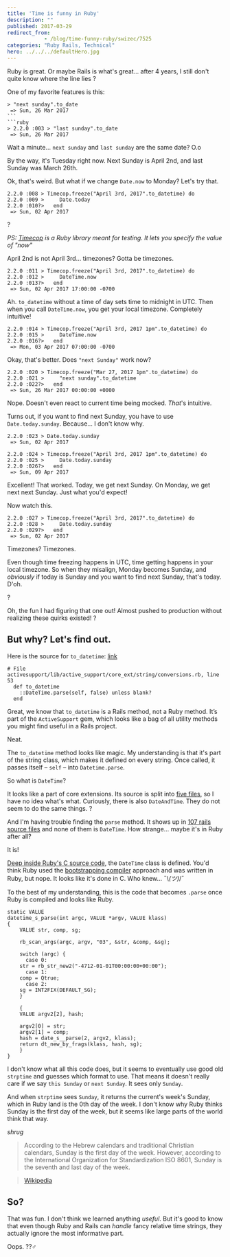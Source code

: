 ```yaml
---
title: 'Time is funny in Ruby'
description: ""
published: 2017-03-29
redirect_from: 
            - /blog/time-funny-ruby/swizec/7525
categories: "Ruby Rails, Technical"
hero: ../../../defaultHero.jpg
---
```

Ruby is great. Or maybe Rails is what's great… after 4 years, I still don't quite know where the line lies ?



One of my favorite features is this:



````
> "next sunday".to_date
 => Sun, 26 Mar 2017 
```
```ruby
> 2.2.0 :003 > "last sunday".to_date
 => Sun, 26 Mar 2017 
````



Wait a minute… `next sunday` and `last sunday` are the same date? O.o



By the way, it's Tuesday right now. Next Sunday is April 2nd, and last Sunday was March 26th.



Ok, that's weird. But what if we change `Date.now` to Monday? Let's try that.



```
2.2.0 :008 > Timecop.freeze("April 3rd, 2017".to_datetime) do
2.2.0 :009 >     Date.today
2.2.0 :010?>   end
 => Sun, 02 Apr 2017  
```



?



_PS: [Timecop](https://github.com/travisjeffery/timecop) is a Ruby library meant for testing. It lets you specify the value of "now"_



April 2nd is not April 3rd… timezones? Gotta be timezones.



```
2.2.0 :011 > Timecop.freeze("April 3rd, 2017".to_datetime) do
2.2.0 :012 >     DateTime.now
2.2.0 :013?>   end
 => Sun, 02 Apr 2017 17:00:00 -0700
```



Ah. `to_datetime` without a time of day sets time to midnight in UTC. Then when you call `DateTime.now`, you get your local timezone. Completely intuitive!



```
2.2.0 :014 > Timecop.freeze("April 3rd, 2017 1pm".to_datetime) do
2.2.0 :015 >     DateTime.now
2.2.0 :016?>   end
 => Mon, 03 Apr 2017 07:00:00 -0700  
```



Okay, that's better. Does `"next Sunday"` work now?



```
2.2.0 :020 > Timecop.freeze("Mar 27, 2017 1pm".to_datetime) do
2.2.0 :021 >     "next sunday".to_datetime
2.2.0 :022?>   end
 => Sun, 26 Mar 2017 00:00:00 +0000  
```



Nope. Doesn't even react to current time being mocked. _That_'s intuitive.



Turns out, if you want to find next Sunday, you have to use `Date.today.sunday`. Because… I don't know why.



```
2.2.0 :023 > Date.today.sunday
 => Sun, 02 Apr 2017 
 
2.2.0 :024 > Timecop.freeze("April 3rd, 2017 1pm".to_datetime) do
2.2.0 :025 >     Date.today.sunday
2.2.0 :026?>   end
 => Sun, 09 Apr 2017 
```



Excellent! That worked. Today, we get next Sunday. On Monday, we get next next Sunday. Just what you'd expect!



Now watch this.



```
2.2.0 :027 > Timecop.freeze("April 3rd, 2017".to_datetime) do
2.2.0 :028 >     Date.today.sunday
2.2.0 :029?>   end
 => Sun, 02 Apr 2017
```



Timezones? Timezones.



Even though time freezing happens in UTC, time getting happens in your local timezone. So when they misalign, Monday becomes Sunday, and _obviously_ if today is Sunday and you want to find next Sunday, that's today. D'oh.



?



Oh, the fun I had figuring that one out! Almost pushed to production without realizing these quirks existed! ?



## But why? Let's find out.



Here is the source for `to_datetime`: [link](http://apidock.com/rails/String/to%5C_datetime)



```
# File activesupport/lib/active_support/core_ext/string/conversions.rb, line 53
  def to_datetime
    ::DateTime.parse(self, false) unless blank?
  end
```



Great, we know that `to_datetime` is a Rails method, not a Ruby method. It’s part of the `ActiveSupport` gem, which looks like a bag of all utility methods you might find useful in a Rails project.



Neat.



The `to_datetime` method looks like magic. My understanding is that it's part of the string class, which makes it defined on every string. Once called, it passes itself – `self` – into `Datetime.parse`.



So what is `DateTime`?



It looks like a part of core extensions. Its source is split into [five files](https://github.com/rails/rails/tree/92703a9ea5d8b96f30e0b706b801c9185ef14f0e/activesupport/lib/active_support/core_ext/date_time), so I have no idea what's what. Curiously, there is also `DateAndTime`. They do not seem to do the same things. ?



And I'm having trouble finding the `parse` method. It shows up in [107 rails source files](https://github.com/rails/rails/search?l=Ruby&q=parse&type=&utf8=%E2%9C%93) and none of them is `DateTime`. How strange… maybe it's in Ruby after all?



It is!



[Deep inside Ruby's C source code](https://github.com/ruby/ruby/blob/d8bf1785316c55e3befac9db0981180bd1432b49/ext/date/date_core.c), the `DateTime` class is defined. You'd think Ruby used the [bootstrapping compiler](https://en.wikipedia.org/wiki/Bootstrapping%5C_(compilers)) approach and was written in Ruby, but nope. It looks like it's done in C. Who knew… ¯\\_(ツ)_/¯



To the best of my understanding, this is the code that becomes `.parse` once Ruby is compiled and looks like Ruby.



```
static VALUE
datetime_s_parse(int argc, VALUE *argv, VALUE klass)
{
    VALUE str, comp, sg;

    rb_scan_args(argc, argv, "03", &str, &comp, &sg);

    switch (argc) {
      case 0:
    str = rb_str_new2("-4712-01-01T00:00:00+00:00");
      case 1:
    comp = Qtrue;
      case 2:
    sg = INT2FIX(DEFAULT_SG);
    }

    {
    VALUE argv2[2], hash;

    argv2[0] = str;
    argv2[1] = comp;
    hash = date_s__parse(2, argv2, klass);
    return dt_new_by_frags(klass, hash, sg);
    }
}
```



I don't know what all this code does, but it seems to eventually use good old `strptime` and guesses which format to use. That means it doesn't really care if we say `this Sunday` or `next Sunday`. It sees only `Sunday`.



And when `strptime` sees `Sunday`, it returns the current's week's Sunday, which in Ruby land is the 0th day of the week. I don't know why Ruby thinks Sunday is the first day of the week, but it seems like large parts of the world think that way.



_shrug_



> According to the Hebrew calendars and traditional Christian calendars, Sunday is the first day of the week. However, according to the International Organization for Standardization ISO 8601, Sunday is the seventh and last day of the week.



> [Wikipedia](https://en.wikipedia.org/wiki/Sunday)



## So?



That was fun. I don't think we learned anything _useful_. But it's good to know that even though Ruby and Rails can _handle_ fancy relative time strings, they actually ignore the most informative part.



Oops. ??‍♂️